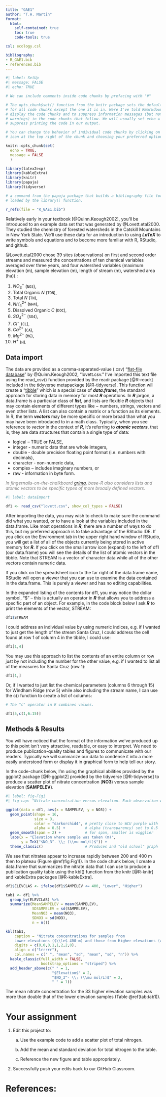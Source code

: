 ```yaml
---
title: "GAE1"
author: "T.H. Martin"
format: 
  html:
    self-contained: true
    toc: true
    code-tools: true

csl: ecology.csl

bibliography: 
- R_GAE1.bib
- references.bib
---
```


```r
#| label: SetUp
#| message: FALSE
#| echo: TRUE

# We can include comments inside code chunks by prefacing with "#"

# The opts_chunk$set() function from the knitr package sets the default behavior
# for all code chunks except the one it is in. Here I've told Rmarkdown to
# display the code chunks and to suppress information messages (but not
# warnings) in the code chunks that follow. We will usually set echo = FALSE to
# suppress printing the code in our output.

# You can change the behavior of individual code chunks by clicking on the gear
# icon at the top right of the chunk and choosing your preferred options.

knitr::opts_chunk$set(
  echo = TRUE,
  message = FALSE
  ) 

library(latex2exp)       
library(kableExtra)
library(knitr)
library(papaja)
library(tidyverse)

# a command from the papaja package that builds a bibliography file for packages
# loaded by the library() function.

r_refs(file = "R_GAE1.bib")
```

Relatively early in your textbook [@Quinn.Keough2002], you'll be introduced to an example data set that was generated by @Lovett.etal2000. They studied the chemistry of forested watersheds in the Catskill Mountains in New York State. We'll use these data for an introduction to using ***LaTeX*** to write symbols and equations and to become more familiar with R, RStudio, and github.

@Lovett.etal2000 chose 39 sites (observations) on first and second order streams and measured the concentrations of ten chemical variables averaged over three years, and four watershed variables (maximum elevation (m), sample elevation (m), length of stream (m), watershed area (ha)).:

1.  $NO_3^-$ (`NO3`),
2.  Total Organic $N$ (`TON`),
3.  Total $N$ (`TN`),
4.  $NH_4^{2+}$ (`NH4`),
5.  Dissolved Organic $C$ (`DOC`),
6.  $SO_4^{2-}$ (`SO4`),
7.  $Cl^-$ (`CL`),
8.  $Ca^{2+}$ (`CA`),
9.  $Mg^{2+}$ (`MG`),
10. $H^+$ (`H`).

## Data import

The data are provided as a comma-separated-value (.csv) "[flat-file database](https://en.wikipedia.org/wiki/Flat-file_database)" by @Quinn.Keough2002, "lovett.csv." I've imported this text file using the read_csv() function provided by the readr package [@R-readr] included in the tidyverse metapackage [@R-tidyverse]. This function will create a "[tibble](https://tibble.tidyverse.org/)" which is a special case of ***data.frame***, the standard approach for storing data in memory for most ***R*** operations. In ***R*** jargon, a data.frame is a particular class of ***list***, and lists are flexible ***R*** objects that may contain elements of different types like − numbers, strings, vectors and even other lists. A list can also contain a matrix or a function as its elements. In R, the term ***vectors*** may be more specific or more broad than what you may have been introduced to in a math class. Typically, when you see reference to *vector* in the context of ***R***, it's referring to ***atomic vectors***, that is, they are data structures that contain a single type of data:

-   logical -- TRUE or FALSE,
-   integer - numeric data that are whole integers,
-   double - double precision floating point format (i.e. numbers with decimals),
-   character - non-numeric data,
-   complex -- includes imaginary numbers, or
-   raw - information in byte form.

::: {.callout-tip style="color: gray" appearance="minimal"}
*In fingernails-on-the-chalkboard [grima](https://www.vocabulary.com/dictionary/es/grima), base-R also considers lists and atomic vectors to be specific types of more broadly defined vectors.*
:::

```r
#| label: dataImport

df1 <- read_csv("lovett.csv", show_col_types = FALSE)
```

After importing the data, you may wish to check to make sure the command did what you wanted, or to have a look at the variables included in the data.frame. Like most operations in ***R***, there are a number of ways to do this, but my preferred approach is to take advantage of the RStudio IDE. If you click on the Environment tab in the upper right hand window of RStudio, you will get a list of all of the objects currently being stored in active memory for ***R***. If you click on the small arrow icon (expand) to the left of df1 (our data.frame) you will see the details of the list of atomic vectors in the tibble. Note that STREAM is a vector of character data while all of the other vectors contain numeric data.

If you click on the spreadsheet icon to the far right of the data.frame name, RStudio will open a viewer that you can use to examine the data contained in the data.frame. This is purely a viewer and has no editing capabilities.

In the expanded listing of the contents for df1, you may notice the dollar symbol, "\$" -- this is actually an operator in ***R*** that allows you to address a specific part of an object. For example, in the code block below I ask ***R*** to print the elements of the vector, STREAM:

```r
df1$STREAM
```

I could address an individual value by using numeric indices, e.g. if I wanted to just get the length of the stream Santa Cruz, I could address the cell found at row 1 of column 4 in the tibble, I could use:

```r
df1[1,4]
```

You may use this approach to list the contents of an entire column or row just by not including the number for the other value, e.g. if I wanted to list all of the measures for Santa Cruz (row 1):

```r
df1[1,]
```

Or, if I wanted to just list the chemical parameters (columns 6 through 15) for Windham Ridge (row 5) while also including the stream name, I can use the c() function to create a list of columns:

```r
# The "c" operator in R combines values.

df1[5,c(1,6:15)]
```

## Methods & Results

You will have noticed that the format of the information we've produced up to this point isn't very attractive, readable, or easy to interpret. We need to produce publication-quality tables and figures to communicate with our readers. Typically we will summarize our data to condense it into a more easily understood form or display it in graphical form to help tell our story.

In the code-chunk below, I'm using the graphical abilities provided by the ggplot2 package [@R-ggplot2] provided by the tidyverse [@R-tidyverse] to produce a scatter plot of nitrate concentration (**NO3**) versus sample elevation (**SAMPELEV**).

```r
#| label: fig-Fig1
#| fig-cap: "Nitrate concentration versus elevation. Each observation was taken from a different stream."

ggplot(data = df1, aes(x = SAMPELEV, y = NO3)) +
  geom_point(shape = 16, 
             size = 3,
             color = "darkorchid4", # pretty close to WCU purple with 
             alpha = 0.5) +         # alpha (transparency) set to 0.5
  geom_smooth(span = 2) +           # for span, smaller is wigglier
  labs(x = "Elevation where sample was taken (m)",
       y = TeX("$NO_3^- \\; (\\mu mol/L)$")) +
  theme_classic()                   # Produces and "old school" graph
```

We see that nitrates appear to increase rapidly between 200 and 400 m then to plateau (Figure \@ref(fig:Fig1)). In the code chunk below, I create a data.frame that summarizes the nitrate data that I can use to produce a publication quality table using the kbl() function from the knitr [@R-knitr] and kableExtra packages [@R-kableExtra].

```r
df1$ELEVCLAS <- ifelse(df1$SAMPELEV <= 400, "Lower", "Higher")

tab1 <- df1 %>%
  group_by(ELEVCLAS) %>%
  summarize(MeanSAMPELEV = mean(SAMPELEV),
            SDSAMPELEV = sd(SAMPELEV),
            MeanNO3 = mean(NO3),
            SDNO3 = sd(NO3),
            n = n())

kbl(tab1,
    caption = "Nitrate concentrations for samples from 
    Lower elevations ($\\le$ 400 m) and those from Higher elevations (> 400 m).",
    digits = c(0,0,0,1,1,2,2,0),
    align = c("lrrrrr"),
    col.names = c(" ", "mean", "sd", "mean", "sd", "n")) %>%
  kable_classic(full_width = FALSE,
                bootstrap_options = "striped") %>%
  add_header_above(c(" " = 1, 
                     "$Elevation$" = 2, 
                     "$NO_3^- \\; (\\mu mol/L)$" = 2,
                     " " = 1)) 
```

The mean nitrate concentration for the 33 higher elevation samples was more than double that of the lower elevation samples (Table \@ref(tab:tab1)).

# Your assignment

1.  Edit this project to:

    a.  Use the example code to add a scatter plot of total nitrogen.

    b.  Add the mean and standard deviation for total nitrogen to the table.

    c.  Reference the new figure and table appropriately.

2.  Successfully push your edits back to our GitHub Classroom.

# References:
